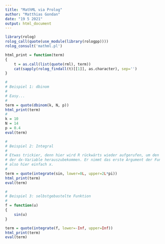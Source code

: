 ---
title: "MathML via Prolog"
author: "Matthias Gondan"
date: "19 5 2021"
output: html_document
---

```{r, results='asis'}
library(rolog)
rolog_call(quote(use_module(library(rologpp))))
rolog_consult('mathml.pl')

html_print = function(term)
{
	t = as.call(list(quote(rml), term))
	cat(sapply(rolog_findall(t)[[1]], as.character), sep='')
}

# 
# Beispiel 1: dbinom
#
# Easy...
#
term = quote(dbinom(k, N, p))
html_print(term)
#
k = 10
N = 14
p = 0.4
eval(term)

#
# Beispiel 2: Integral
#
# Etwas trickier, denn hier wird R rückwärts wieder aufgerufen, um den Namen
# der dx-Variable herauszubekommen. Er nimmt das erste Argument der Funktion,
# also hier einfach x.
#
term = quote(integrate(sin, lower=0L, upper=2L*pi))
html_print(term)
eval(term)

#
# Beispiel 3: selbstgebastelte Funktion
#
f = function(u)
{
	sin(u)
}

term = quote(integrate(f, lower=-Inf, upper=Inf))
html_print(term)
eval(term)
```

